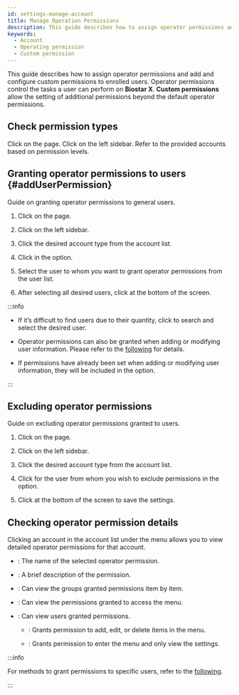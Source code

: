 ```yaml
---
id: settings-manage-account
title: Manage Operation Permissions
description: This guide describes how to assign operator permissions and add and configure custom permissions to enrolled users.
keywords:
  - Account
  - Operating permission
  - Custom permission
---
```


This guide describes how to assign operator permissions and add and configure custom permissions to enrolled users. Operator permissions control the tasks a user can perform on **Biostar X**. **Custom permissions** allow the setting of additional permissions beyond the default operator permissions.

## Check permission types

Click <Cmd sid='shell.header.setting' /> on the <Cmd sid='shell.header.launcher' /> page. Click <Cmd sid='setting.menu.account.root' /> on the left sidebar. Refer to the provided accounts based on permission levels.


<AccountList />

## Granting operator permissions to users {#addUserPermission}

Guide on granting operator permissions to general users.

1. Click <Cmd sid='shell.header.setting' /> on the <Cmd sid='shell.header.launcher' /> page.

2. Click <Cmd sid='setting.menu.account.root' /> on the left sidebar.

3. Click the desired account type from the account list.

4. Click <Cmd sid='button.plusAdd' product='2' /> in the <Cmd sid='settings.account.addUser' product='2' /> option.

5. Select the user to whom you want to grant operator permissions from the user list.

6. After selecting all desired users, click <Cmd sid='button.apply' product='2' /> at the bottom of the screen.

:::info

* If it’s difficult to find users due to their quantity, click <IcSearch /> to search and select the desired user.

* Operator permissions can also be granted when adding or modifying user information. Please refer to the [following](set-permission) for details.

* If permissions have already been set when adding or modifying user information, they will be included in the <Cmd sid='settings.account.addUser' product='2' /> option.

:::

## Excluding operator permissions

Guide on excluding operator permissions granted to users.

1. Click <Cmd sid='shell.header.setting' /> on the <Cmd sid='shell.header.launcher' /> page.

2. Click <Cmd sid='setting.menu.account.root' /> on the left sidebar.

3. Click the desired account type from the account list.

4. Click <IcTrash2 /> for the user from whom you wish to exclude permissions in the <Cmd sid='settings.account.addUser' product='2' /> option.

5. Click <Cmd sid='button.apply' product='2' /> at the bottom of the screen to save the settings.

## Checking operator permission details

Clicking an account in the account list under the <Cmd sid='setting.menu.account.root' /> menu allows you to view detailed operator permissions for that account.

* <Cmd sid='common.name' product='2' />: The name of the selected operator permission.

* <Cmd sid='settings.accountList.columnDesc' product='2' />: A brief description of the permission.

* <Cmd sid='settings.account.menu.detailSetting' product='2' />: Can view the groups granted permissions item by item.

* <Cmd sid='settings.account.menu.setting' product='2' />: Can view the permissions granted to access the menu.

* <Cmd sid='settings.account.addUser' product='2' />: Can view users granted permissions.

  * <Cmd sid='common.editRead' product='2' />: Grants permission to add, edit, or delete items in the menu.

  * <Cmd sid='common.read' product='2' />: Grants permission to enter the menu and only view the settings.

:::info

For methods to grant permissions to specific users, refer to the [following](#addUserPermission).

:::
